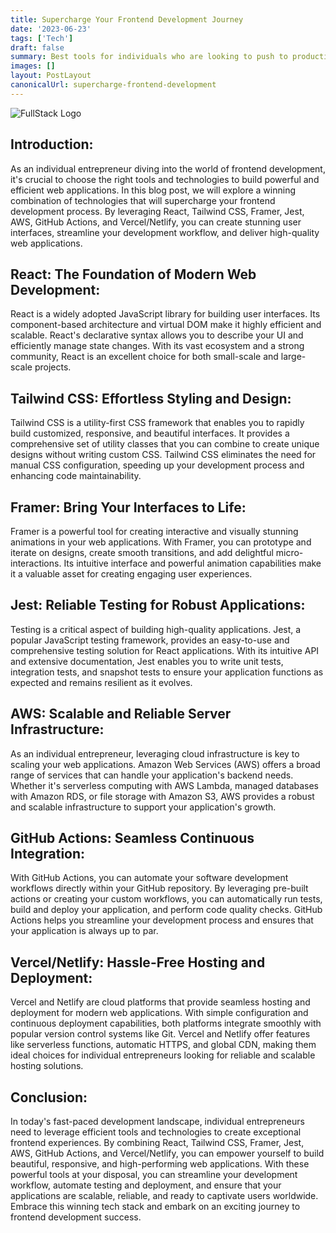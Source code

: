 ```yaml
---
title: Supercharge Your Frontend Development Journey
date: '2023-06-23'
tags: ['Tech']
draft: false
summary: Best tools for individuals who are looking to push to production!
images: []
layout: PostLayout
canonicalUrl: supercharge-frontend-development
---
```


<img className="inline" src="/static/images/Blog/full_front_back.avif" alt="FullStack Logo" />

## Introduction:

As an individual entrepreneur diving into the world of frontend development, it's crucial to choose the right tools and technologies to build powerful and efficient web applications. In this blog post, we will explore a winning combination of technologies that will supercharge your frontend development process. By leveraging React, Tailwind CSS, Framer, Jest, AWS, GitHub Actions, and Vercel/Netlify, you can create stunning user interfaces, streamline your development workflow, and deliver high-quality web applications.

## React: The Foundation of Modern Web Development:

React is a widely adopted JavaScript library for building user interfaces. Its component-based architecture and virtual DOM make it highly efficient and scalable. React's declarative syntax allows you to describe your UI and efficiently manage state changes. With its vast ecosystem and a strong community, React is an excellent choice for both small-scale and large-scale projects.

## Tailwind CSS: Effortless Styling and Design:

Tailwind CSS is a utility-first CSS framework that enables you to rapidly build customized, responsive, and beautiful interfaces. It provides a comprehensive set of utility classes that you can combine to create unique designs without writing custom CSS. Tailwind CSS eliminates the need for manual CSS configuration, speeding up your development process and enhancing code maintainability.

## Framer: Bring Your Interfaces to Life:

Framer is a powerful tool for creating interactive and visually stunning animations in your web applications. With Framer, you can prototype and iterate on designs, create smooth transitions, and add delightful micro-interactions. Its intuitive interface and powerful animation capabilities make it a valuable asset for creating engaging user experiences.

## Jest: Reliable Testing for Robust Applications:

Testing is a critical aspect of building high-quality applications. Jest, a popular JavaScript testing framework, provides an easy-to-use and comprehensive testing solution for React applications. With its intuitive API and extensive documentation, Jest enables you to write unit tests, integration tests, and snapshot tests to ensure your application functions as expected and remains resilient as it evolves.

## AWS: Scalable and Reliable Server Infrastructure:

As an individual entrepreneur, leveraging cloud infrastructure is key to scaling your web applications. Amazon Web Services (AWS) offers a broad range of services that can handle your application's backend needs. Whether it's serverless computing with AWS Lambda, managed databases with Amazon RDS, or file storage with Amazon S3, AWS provides a robust and scalable infrastructure to support your application's growth.

## GitHub Actions: Seamless Continuous Integration:

With GitHub Actions, you can automate your software development workflows directly within your GitHub repository. By leveraging pre-built actions or creating your custom workflows, you can automatically run tests, build and deploy your application, and perform code quality checks. GitHub Actions helps you streamline your development process and ensures that your application is always up to par.

## Vercel/Netlify: Hassle-Free Hosting and Deployment:

Vercel and Netlify are cloud platforms that provide seamless hosting and deployment for modern web applications. With simple configuration and continuous deployment capabilities, both platforms integrate smoothly with popular version control systems like Git. Vercel and Netlify offer features like serverless functions, automatic HTTPS, and global CDN, making them ideal choices for individual entrepreneurs looking for reliable and scalable hosting solutions.

## Conclusion:

In today's fast-paced development landscape, individual entrepreneurs need to leverage efficient tools and technologies to create exceptional frontend experiences. By combining React, Tailwind CSS, Framer, Jest, AWS, GitHub Actions, and Vercel/Netlify, you can empower yourself to build beautiful, responsive, and high-performing web applications. With these powerful tools at your disposal, you can streamline your development workflow, automate testing and deployment, and ensure that your applications are scalable, reliable, and ready to captivate users worldwide. Embrace this winning tech stack and embark on an exciting journey to frontend development success.